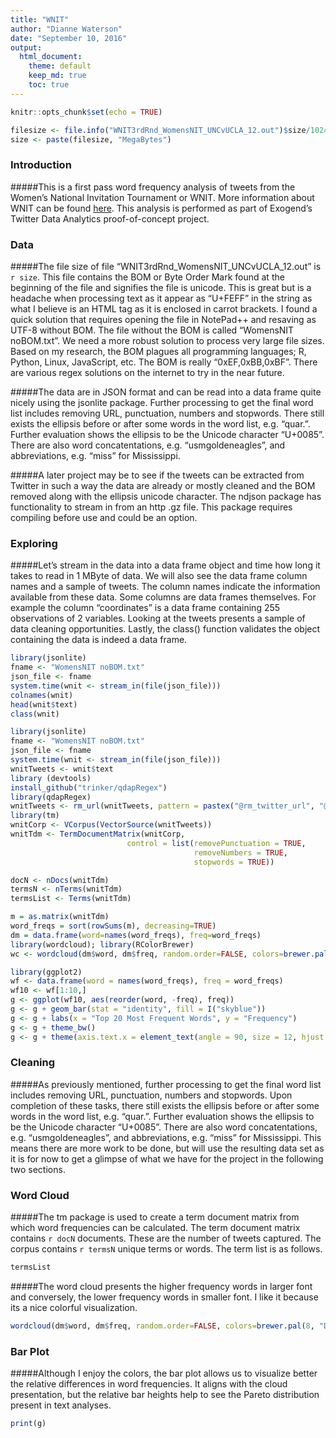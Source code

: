---
title: "WNIT"
author: "Dianne Waterson"
date: "September 10, 2016"
output:
  html_document:
    theme: default
    keep_md: true
    toc: true
---

```{r setup, include=FALSE}
knitr::opts_chunk$set(echo = TRUE)
```

```{r filesize, include=FALSE}
filesize <- file.info("WNIT3rdRnd_WomensNIT_UNCvUCLA_12.out")$size/1024/1024
size <- paste(filesize, "MegaBytes")
```

### Introduction

#####This is a first pass word frequency analysis of tweets from the Women's National Invitation Tournament or WNIT. More information about WNIT can be found [here](http://www.womensnit.com/). This analysis is performed as part of Exogend's Twitter Data Analytics proof-of-concept project.

### Data

#####The file size of file "WNIT3rdRnd_WomensNIT_UNCvUCLA_12.out" is `r size`. This file contains the BOM or Byte Order Mark found at the beginning of the file and signifies the file is unicode. This is great but is a headache when processing text as it appear as "U+FEFF" in the string as what I believe is an HTML tag as it is enclosed in carrot brackets. I found a quick solution that requires opening the file in NotePad++ and resaving as UTF-8 without BOM. The file without the BOM is called "WomensNIT noBOM.txt". We need a more robust solution to process very large file sizes. Based on my research, the BOM plagues all programming languages; R, Python, Linux, JavaScript, etc. The BOM is really "0xEF,0xBB,0xBF". There are various regex solutions on the internet to try in the near future.

#####The data are in JSON format and can be read into a data frame quite nicely using the jsonlite package. Further processing to get the final word list includes removing URL, punctuation, numbers and stopwords. There still exists the ellipsis before or after some words in the word list, e.g. "quar.". Further evaluation shows the ellipsis to be the Unicode character "U+0085". There are also word concatentations, e.g. "usmgoldeneagles", and abbreviations, e.g. "miss" for Mississippi.

#####A later project may be to see if the tweets can be extracted from Twitter in such a way the data are already or mostly cleaned and the BOM removed along with the ellipsis unicode character. The ndjson package has functionality to stream in from an http .gz file. This package requires compiling before use and could be an option.

### Exploring

#####Let's stream in the data into a data frame object and time how long it takes to read in 1 MByte of data. We will also see the data frame column names and a sample of tweets. The column names indicate the information available from these data. Some columns are data frames themselves. For example the column "coordinates" is a data frame containing 255 observations of 2 variables. Looking at the tweets presents a sample of data cleaning opportunities. Lastly, the class() function validates the object containing the data is indeed a data frame.

```{r explore}
library(jsonlite)
fname <- "WomensNIT noBOM.txt"
json_file <- fname
system.time(wnit <- stream_in(file(json_file)))
colnames(wnit)
head(wnit$text)
class(wnit)
```


```{r clean, include=FALSE}
library(jsonlite)
fname <- "WomensNIT noBOM.txt"
json_file <- fname
system.time(wnit <- stream_in(file(json_file)))
wnitTweets <- wnit$text
library (devtools)
install_github("trinker/qdapRegex")
library(qdapRegex)
wnitTweets <- rm_url(wnitTweets, pattern = pastex("@rm_twitter_url", "@rm_url"))
library(tm)
wnitCorp <- VCorpus(VectorSource(wnitTweets))
wnitTdm <- TermDocumentMatrix(wnitCorp,
                          control = list(removePunctuation = TRUE,
                                         removeNumbers = TRUE,
                                         stopwords = TRUE))

docN <- nDocs(wnitTdm)
termsN <- nTerms(wnitTdm)
termsList <- Terms(wnitTdm)

m = as.matrix(wnitTdm)
word_freqs = sort(rowSums(m), decreasing=TRUE) 
dm = data.frame(word=names(word_freqs), freq=word_freqs)
library(wordcloud); library(RColorBrewer)
wc <- wordcloud(dm$word, dm$freq, random.order=FALSE, colors=brewer.pal(8, "Dark2"))

library(ggplot2)
wf <- data.frame(word = names(word_freqs), freq = word_freqs)
wf10 <- wf[1:10,]
g <- ggplot(wf10, aes(reorder(word, -freq), freq))
g <- g + geom_bar(stat = "identity", fill = I("skyblue"))
g <- g + labs(x = "Top 20 Most Frequent Words", y = "Frequency")
g <- g + theme_bw()
g <- g + theme(axis.text.x = element_text(angle = 90, size = 12, hjust = 1))
```

### Cleaning

#####As previously mentioned, further processing to get the final word list includes removing URL, punctuation, numbers and stopwords. Upon completion of these tasks, there still exists the ellipsis before or after some words in the word list, e.g. "quar.". Further evaluation shows the ellipsis to be the Unicode character "U+0085". There are also word concatentations, e.g. "usmgoldeneagles", and abbreviations, e.g. "miss" for Mississippi. This means there are more work to be done, but will use the resulting data set as it is for now to get a glimpse of what we have for the project in the following two sections.

### Word Cloud

#####The tm package is used to create a term document matrix from which word frequencies can be calculated. The term document matrix contains `r docN` documents. These are the number of tweets captured. The corpus contains `r termsN` unique terms or words. The term list is as follows.

```{r termsList, echo=FALSE}
termsList
```

#####The word cloud presents the higher frequency words in larger font and conversely, the lower frequency words in smaller font. I like it because its a nice colorful visualization.

```{r wordcloud, echo=FALSE}
wordcloud(dm$word, dm$freq, random.order=FALSE, colors=brewer.pal(8, "Dark2"))
```

### Bar Plot

#####Although I enjoy the colors, the bar plot allows us to visualize better the relative differences in word frequencies. It aligns with the cloud presentation, but the relative bar heights help to see the Pareto distribution present in text analyses.

```{r barplot, echo=FALSE}
print(g)
```

